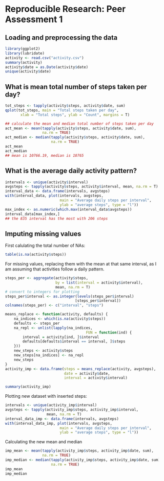 # Reproducible Research: Peer Assessment 1


## Loading and preprocessing the data

```r
library(ggplot2)
library(lubridate)
activity <- read.csv("activity.csv")
summary(activity)
activity$date = as.Date(activity$date)
unique(activity$date)
```

## What is mean total number of steps taken per day?

```r
tot_steps <- tapply(activity$steps, activity$date, sum)
qplot(tot_steps, main = "Total steps taken per day",
       xlab = "Total steps", ylab = "Count", margins = T)

## calculate the mean and median total number of steps taken per day
act_mean <- mean(tapply(activity$steps, activity$date, sum), 
                 na.rm = TRUE)
act_median <- median(tapply(activity$steps, activity$date, sum), 
                     na.rm = TRUE)
act_mean
act_median
## mean is 10766.19, median is 10765
```

## What is the average daily activity pattern?

```r
intervals <- unique(activity$interval)
avgsteps <- tapply(activity$steps, activity$interval, mean, na.rm = T)
interval_data <- data.frame(intervals, avgsteps)
with(interval_data, plot(intervals, avgsteps, 
                         main = "Average daily steps per interval", 
                         ylab = "average steps", type = "l"))
max_index <- as.numeric(which.max(interval_data$avgsteps))
interval_data[max_index,]
## the 835 interval has the most with 206 steps
```

## Imputing missing values

First calulating the total number of NAs:
```r
table(is.na(activity$steps))
```

For missing values, replacing them with the mean at that same interval, as I am assuming that activities follow a daily pattern.
```r
steps_per <- aggregate(activity$steps, 
                       by = list(interval = activity$interval), 
                       mean, na.rm = T)
# convert to integers for plotting
steps_per$interval <- as.integer(levels(steps_per$interval)
                                [steps_per$interval])
colnames(steps_per) <- c("interval", "steps")

means_replace <- function(activity, defaults) {
    na_indices <- which(is.na(activity$steps))
    defaults <- steps_per
    na_repl <- unlist(lapply(na_indices, 
                                     FUN = function(ind) {
        interval = activity[ind, ]$interval
        defaults[defaults$interval == interval, ]$steps
    }))
    new_steps <- activity$steps
    new_steps[na_indices] <- na_repl
    new_steps
}
activity_imp <- data.frame(steps = means_replace(activity, avgsteps), 
                           date = activity$date, 
                           interval = activity$interval)

summary(activity_imp)
```

Plotting new dataset with inserted steps:
```r
intervals <- unique(activity_imp$interval)
avgsteps <- tapply(activity_imp$steps, activity_imp$interval, 
                   mean, na.rm = T)
interval_data_imp <- data.frame(intervals, avgsteps)
with(interval_data_imp, plot(intervals, avgsteps, 
                         main = "Average daily steps per interval", 
                         ylab = "average steps", type = "l")) 
```

Calculating the new mean and median
```r
imp_mean <- mean(tapply(activity_imp$steps, activity_imp$date, sum), 
                 na.rm = TRUE)
imp_median <- median(tapply(activity_imp$steps, activity_imp$date, sum), 
                     na.rm = TRUE)
imp_mean
imp_median
```

